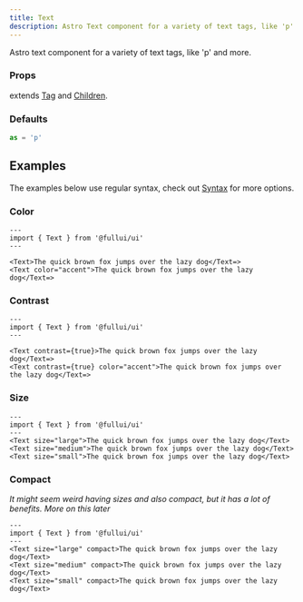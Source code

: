```yaml
---
title: Text
description: Astro Text component for a variety of text tags, like 'p' and more.
---
```


Astro text component for a variety of text tags, like 'p' and more.

### Props
extends [Tag](/utility/tag) and [Children](/utility/children).

### Defaults
```ts
as = 'p' 
```

## Examples
The examples below use regular syntax, check out [Syntax](/overview/syntax) for more options.

### Color
```astro live
---
import { Text } from '@fullui/ui'
---

<Text>The quick brown fox jumps over the lazy dog</Text=>   
<Text color="accent">The quick brown fox jumps over the lazy dog</Text=>  
```

### Contrast
```astro live
---
import { Text } from '@fullui/ui'
---

<Text contrast={true}>The quick brown fox jumps over the lazy dog</Text=>   
<Text contrast={true} color="accent">The quick brown fox jumps over the lazy dog</Text=>  
```

### Size
```astro live
---
import { Text } from '@fullui/ui'
--- 
<Text size="large">The quick brown fox jumps over the lazy dog</Text>   
<Text size="medium">The quick brown fox jumps over the lazy dog</Text>  
<Text size="small">The quick brown fox jumps over the lazy dog</Text>   
```

### Compact
*It might seem weird having sizes and also compact, but it has a lot of benefits. More on this later*
```astro live
---
import { Text } from '@fullui/ui'
--- 
<Text size="large" compact>The quick brown fox jumps over the lazy dog</Text>   
<Text size="medium" compact>The quick brown fox jumps over the lazy dog</Text>  
<Text size="small" compact>The quick brown fox jumps over the lazy dog</Text>   
```
